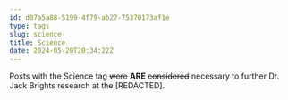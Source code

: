 ```yaml
---
id: d07a5a88-5199-4f79-ab27-75370173af1e
type: tags
slug: science
title: Science
date: 2024-05-20T20:34:22Z
---
```


Posts with the Science tag ~~were~~ **ARE** ~~considered~~ necessary to further Dr. Jack Brights research at the [REDACTED].
